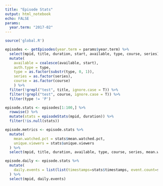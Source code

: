 ```yaml
---
title: "Episode Stats"
output: html_notebook
echo: FALSE
params:
  year.term: "2017-02"
---
```


```r
source('global.R')
```

```r
episodes <- getEpisodes(year.term = params$year.term) %>%
  select(mpid, title, duration, start, available, type, course, series) %>%
  mutate(
    available = coalesce(available, start),
    auth.type = type,
    type = as.factor(substr(type, 0, 1)),
    series = as.factor(series),
    course = as.factor(course)
    ) %>%
  filter(!grepl("test", title, ignore.case = T)) %>%
  filter(!grepl("test", course, ignore.case = T)) %>%
  filter(type != 'P')
```

```r
episode.stats <- episodes[1:100,] %>%
  rowwise() %>%
  mutate(stats = episodeStats(mpid, duration)) %>%
  filter(!is.null(stats)) 
```

```r
episode.metrics <- episode.stats %>%
  mutate(
    mean.watched.pct = stats$mean.watched.pct,
    unique.viewers = stats$unique.viewers
  ) %>% 
  select(mpid, title, duration, available, type, course, series, mean.watched.pct, unique.viewers)
```

```r
episode.daily <- episode.stats %>%
  mutate(
    daily.events = list(list(timestamps=stats$timestamps, event.count=stats$event.count))
  ) %>%
  select(mpid, daily.events) 
```

